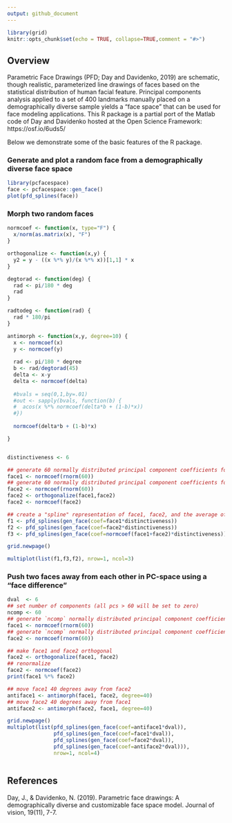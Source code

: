 ```yaml
---
output: github_document
---
```



```r
library(grid)
knitr::opts_chunk$set(echo = TRUE, collapse=TRUE,comment = "#>")
```

## Overview

Parametric Face Drawings (PFD; Day and Davidenko, 2019) are schematic, though realistic, parameterized line drawings of faces based on the statistical distribution of human facial feature. Principal components analysis applied to a set of 400 landmarks manually placed on a demographically diverse sample yields a "face space" that can be used for face modeling applications. This R package is a partial port of the Matlab code of Day and Davidenko hosted at the Open Science Framework: https://osf.io/6uds5/

Below we demonstrate some of the basic features of the R package.

### Generate and plot a random face from a demographically diverse face space

```r
library(pcfacespace)
face <- pcfacespace::gen_face()
plot(pfd_splines(face))
```

### Morph two random faces

```r

normcoef <- function(x, type="F") {
  x/norm(as.matrix(x), "F")
}

orthogonalize <- function(x,y) {
  y2 = y - ((x %*% y)/(x %*% x))[1,1] * x
}

degtorad <- function(deg) {
  rad <- pi/180 * deg
  rad
}

radtodeg <- function(rad) {
  rad * 180/pi
}

antimorph <- function(x,y, degree=10) {
  x <- normcoef(x)
  y <- normcoef(y)
  
  rad <- pi/180 * degree
  b <- rad/degtorad(45)
  delta <- x-y
  delta <- normcoef(delta)
  
  #bvals = seq(0,1,by=.01)
  #out <- sapply(bvals, function(b) {
  #  acos(x %*% normcoef(delta*b + (1-b)*x))
  #})
  
  normcoef(delta*b + (1-b)*x)

}


distinctiveness <- 6

## generate 60 normally distributed principal component coefficients for face 1
face1 <- normcoef(rnorm(60))
## generate 60 normally distributed principal component coefficients for face 2
face2 <- normcoef(rnorm(60))
face2 <- orthogonalize(face1,face2)
face2 <- normcoef(face2)

## create a "spline" representation of face1, face2, and the average of face1 and face2 (the morph).
f1 <- pfd_splines(gen_face(coef=face1*distinctiveness))
f2 <- pfd_splines(gen_face(coef=face2*distinctiveness))
f3 <- pfd_splines(gen_face(coef=normcoef(face1+face2)*distinctiveness))

grid.newpage()

multiplot(list(f1,f3,f2), nrow=1, ncol=3)


```

### Push two faces away from each other in PC-space using a "face difference"

```r

dval  <- 6
## set number of components (all pcs > 60 will be set to zero)
ncomp <- 60
## generate `ncomp` normally distributed principal component coefficients for face 1
face1 <- normcoef(rnorm(60)) 
## generate `ncomp` normally distributed principal component coefficients for face 2
face2 <- normcoef(rnorm(60))

## make face1 and face2 orthogonal
face2 <- orthogonalize(face1, face2)
## renormalize
face2 <- normcoef(face2)
print(face1 %*% face2)

## move face1 40 degrees away from face2
antiface1 <- antimorph(face1, face2, degree=40)
## move face2 40 degrees away from face1
antiface2 <- antimorph(face2, face1, degree=40)

grid.newpage()
multiplot(list(pfd_splines(gen_face(coef=antiface1*dval)),
               pfd_splines(gen_face(coef=face1*dval)),
               pfd_splines(gen_face(coef=face2*dval)),
               pfd_splines(gen_face(coef=antiface2*dval))),
               nrow=1, ncol=4)



```



## References

Day, J., & Davidenko, N. (2019). Parametric face drawings: A demographically diverse and customizable face space model. Journal of vision, 19(11), 7-7.


